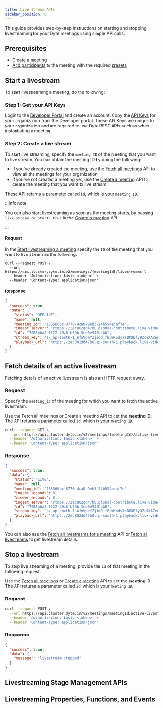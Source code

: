 ```yaml
---
title: Live Stream APIs
sidebar_position: 6
---
```


This guide provides step-by-step instructions on starting and stopping livestreaming for your Dyte meetings using simple API calls.

## Prerequisites

- [Create a meeting](/api/?v=v2#/operations/create_meeting)
- [Add participants](/api#/operations/add_participant) to the meeting with the required [presets](/guides/livestream/build-livestream-app#step-5-add-participants)

## Start a livestream

To start livestreaming a meeting, do the following:

### Step 1: Get your API Keys

Login to the [Developer Portal](https://dev.dyte.io/) and create an account. Copy the [API Keys](https://dev.dyte.io/apikeys) for your organization from the Developer portal. These API Keys are unique to your organization and are required to use Dyte REST APIs such as when instantiating a meeting.

### Step 2: Create a live stream

To start live streaming, specify the `meeting ID` of the meeting that you want to live stream. You can obtain the meeting ID by doing the following:

- If you've already created the meeting, use the [Fetch all meetings](/api/?v=v2#/operations/get_all_meetings) API to view all the meetings for your organization.
- If you've not created a meeting yet, use the [Create a meeting](/api/?v=v2#/operations/create_meeting) API to create the meeting that you want to live stream.

These API returns a parameter called `id`, which is your `meeting ID`.

:::info note

You can also start livestreaming as soon as the meeting starts, by passing `live_stream_on_start: true` in the
[Create a meeting](/api/?v=v2#/operations/create_meeting) API.

:::

#### Request

In the [Start livestreaming a meeting](/api#/paths/meetings-meeting_id--livestreams/post) specify the `ID` of the meeting that you want to live stream as the following:

```
curl --request POST \
  --url https://api.cluster.dyte.in/v2/meetings/{meetingId}/livestreams \
  --header 'Authorization: Basic <token>' \
  --header 'Content-Type: application/json'
```

#### Response

```json
{
  "success": true,
  "data": {
    "status": "OFFLINE",
    "name": null,
    "meeting_id": "188566bc-8770-4ca0-9eb3-24b594ecaf7e",
    "ingest_server": "rtmps://2ec802dd47b0.global-contribute.live-video.net:443/app/",
    "id": "7088bba8-f522-49a8-b59b-3cd0e946bbb0",
    "stream_key": "sk_ap-south-1_AfnVpeYZjidO_fBpWKody7sDUOEfy9Zc6XAZegkR0Va",
    "playback_url": "https://2ec802dd47b0.ap-south-1.playback.live-video.net/api/video/v1/ap-south-1.9449086423410.channel.rVGDS2KM5Lnteh.m3u8"
  }
}
```

## Fetch details of an active livestream

Fetching details of an active livestream is also an HTTP request away.

### Request

Specify the `meeting_id` of the meeting for which you want to fetch the active livestream.

Use the [Fetch all meetings](/api/?v=v2#/operations/get_all_meetings) or [Create a meeting](/api/?v=v2#/operations/create_meeting) API to
get the **meeting ID**. The API returns a parameter called `id`, which is your
`meeting ID`.

```bash
curl --request GET \
  --url https://api.cluster.dyte.in/v2/meetings/{meetingId}/active-livestream \
  --header 'Authorization: Basic <token>' \
  --header 'Content-Type: application/json'
```

### Response

```json
{
  "success": true,
  "data": {
    "status": "LIVE",
    "name": null,
    "meeting_id": "188566bc-8770-4ca0-9eb3-24b594ecaf7e",
    "ingest_seconds": 0,
    "viewer_seconds": 0,
    "ingest_server": "rtmps://2ec802dd47b0.global-contribute.live-video.net:443/app/",
    "id": "7088bba8-f522-49a8-b59b-3cd0e946bbb0",
    "stream_key": "sk_ap-south-1_AfnVpeYZjidO_fBpWKody7sDUOEfy9Zc6XAZegkR0Va",
    "playback_url": "https://2ec802dd47b0.ap-south-1.playback.live-video.net/api/video/v1/ap-south-1.944908621410.channel.rVKA2KM5Lunt.m3u8"
  }
}
```

You can also use the [Fetch all livestreams for a meeting](/api#/paths/meetings-meeting_id--livestreams/get) API or [Fetch all livestreams](/api#/operations/fetch_all_livestreams) to get livestream details.

## Stop a livestream

To stop live streaming of a meeting, provide the `id` of that meeting in the following request.

Use the [Fetch all meetings](/api/?v=v2#/operations/get_all_meetings) or [Create a meeting](/api/?v=v2#/operations/create_meeting) API to
get the **meeting ID**. The API returns a parameter called `id`, which is your
`meeting ID`.

### Request

```bash
curl --request POST \
  --url https://api.cluster.dyte.in/v2/meetings/meetingId/active-livestream/stop \
  --header 'Authorization: Basic <token>' \
  --header 'Content-Type: application/json'
```

### Response

```json
{
  "success": true,
  "data": {
    "message": "livestream stopped"
  }
}
```

## Livestreaming Stage Management APIs
 
## Livestreaming Properties, Functions, and Events
 
